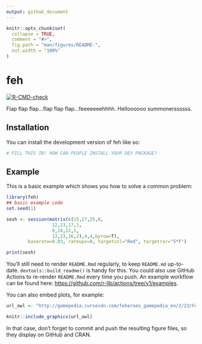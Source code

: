 ```yaml
---
output: github_document
---
```


<!-- README.md is generated from README.Rmd. Please edit that file -->

```r
knitr::opts_chunk$set(
  collapse = TRUE,
  comment = "#>",
  fig.path = "man/figures/README-",
  out.width = "100%"
)
```

# feh

<!-- badges: start -->
[![R-CMD-check](https://github.com/NelsChua/feh-summoning/actions/workflows/R-CMD-check.yaml/badge.svg)](https://github.com/NelsChua/feh-summoning/actions/workflows/R-CMD-check.yaml)
<!-- badges: end -->

Flap flap flap...flap flap flap...feeeeeeehhhh. Helloooooo summonerssssss.

## Installation

You can install the development version of feh like so:

``` r
# FILL THIS IN! HOW CAN PEOPLE INSTALL YOUR DEV PACKAGE?
```

## Example

This is a basic example which shows you how to solve a common problem:

```r
library(feh)
## basic example code
set.seed(1)

sesh <- session(matrix(c(15,27,25,0,
                 12,23,17,1,
                 9,18,12,1,
                 13,23,16,2),4,4,byrow=T), 
        baserate=0.03, rateups=0, targetcol="Red", targetrar="5*F")

print(sesh)
```

You'll still need to render `README.Rmd` regularly, to keep `README.md` up-to-date. `devtools::build_readme()` is handy for this. You could also use GitHub Actions to re-render `README.Rmd` every time you push. An example workflow can be found here: <https://github.com/r-lib/actions/tree/v1/examples>.

You can also embed plots, for example:

```r
url_owl <- "http://gamepedia.cursecdn.com/feheroes_gamepedia_en/2/23/Feh_BtlFace_C.png"

knitr::include_graphics(url_owl)
```


In that case, don't forget to commit and push the resulting figure files, so they display on GitHub and CRAN.
